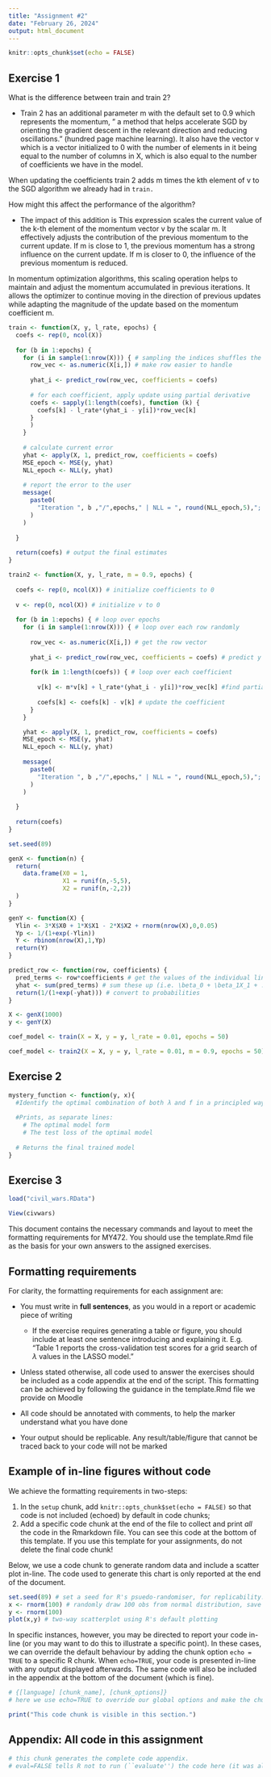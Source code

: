 ```yaml
---
title: "Assignment #2"
date: "February 26, 2024"
output: html_document
---
```


```r
knitr::opts_chunk$set(echo = FALSE)
```

## Exercise 1

What is the difference between train and train 2?

- Train 2 has an additional parameter m with the default set to 0.9 which represents the momentum, " a method that helps accelerate SGD by orienting the gradient descent in the relevant direction and reducing oscillations." (hundred page machine learning). It also have the vector v which is a vector initialized to 0 with the number of elements in it being equal to the number of columns in X, which is also equal to the number of coefficients  we have in the model.

When updating the coefficients train 2 adds m times the kth element of v to the SGD algorithm we already had in `train.`

How might this affect the performance of the algorithm?

- The impact of this addition is  This expression scales the current value of the k-th element of the momentum vector v by the scalar m. It effectively adjusts the contribution of the previous momentum to the current update. If m is close to 1, the previous momentum has a strong influence on the current update. If m is closer to 0, the influence of the previous momentum is reduced.

In momentum optimization algorithms, this scaling operation helps to maintain and adjust the momentum accumulated in previous iterations. It allows the optimizer to continue moving in the direction of previous updates while adapting the magnitude of the update based on the momentum coefficient m.


```r
train <- function(X, y, l_rate, epochs) {
  coefs <- rep(0, ncol(X))
  
  for (b in 1:epochs) {
    for (i in sample(1:nrow(X))) { # sampling the indices shuffles the order
      row_vec <- as.numeric(X[i,]) # make row easier to handle
      
      yhat_i <- predict_row(row_vec, coefficients = coefs)
      
      # for each coefficient, apply update using partial derivative
      coefs <- sapply(1:length(coefs), function (k) {
        coefs[k] - l_rate*(yhat_i - y[i])*row_vec[k]
      }
      )
    }
    
    # calculate current error
    yhat <- apply(X, 1, predict_row, coefficients = coefs)
    MSE_epoch <- MSE(y, yhat)
    NLL_epoch <- NLL(y, yhat)
    
    # report the error to the user
    message(
      paste0(
        "Iteration ", b ,"/",epochs," | NLL = ", round(NLL_epoch,5),"; MSE = ", round(MSE_epoch,5)
      )
    )
    
  }
  
  return(coefs) # output the final estimates
}
```


```r
train2 <- function(X, y, l_rate, m = 0.9, epochs) {
  
  coefs <- rep(0, ncol(X)) # initialize coefficients to 0
  
  v <- rep(0, ncol(X)) # initialize v to 0
  
  for (b in 1:epochs) { # loop over epochs
    for (i in sample(1:nrow(X))) { # loop over each row randomly
      
      row_vec <- as.numeric(X[i,]) # get the row vector
      
      yhat_i <- predict_row(row_vec, coefficients = coefs) # predict y for the row
      
      for(k in 1:length(coefs)) { # loop over each coefficient
        
        v[k] <- m*v[k] + l_rate*(yhat_i - y[i])*row_vec[k] #find partial derivative, multiply by the learning rate, add ...
        
        coefs[k] <- coefs[k] - v[k] # update the coefficient
      }
    }

    yhat <- apply(X, 1, predict_row, coefficients = coefs)
    MSE_epoch <- MSE(y, yhat)
    NLL_epoch <- NLL(y, yhat)
    
    message(
      paste0(
        "Iteration ", b ,"/",epochs," | NLL = ", round(NLL_epoch,5),"; MSE = ", round(MSE_epoch,5)
      )
    )
    
  }
  
  return(coefs)
}
```

```r
set.seed(89)

genX <- function(n) {
  return(
    data.frame(X0 = 1,
               X1 = runif(n,-5,5),
               X2 = runif(n,-2,2))
  )
}

genY <- function(X) {
  Ylin <- 3*X$X0 + 1*X$X1 - 2*X$X2 + rnorm(nrow(X),0,0.05) 
  Yp <- 1/(1+exp(-Ylin))
  Y <- rbinom(nrow(X),1,Yp)
  return(Y)
}

predict_row <- function(row, coefficients) {
  pred_terms <- row*coefficients # get the values of the individual linear terms
  yhat <- sum(pred_terms) # sum these up (i.e. \beta_0 + \beta_1X_1 + ...
  return(1/(1+exp(-yhat))) # convert to probabilities
}

X <- genX(1000)
y <- genY(X)
```


```r
coef_model <- train(X = X, y = y, l_rate = 0.01, epochs = 50)
```

```r
coef_model <- train2(X = X, y = y, l_rate = 0.01, m = 0.9, epochs = 50)
```

## Exercise 2

```r
mystery_function <- function(y, x){
  #Identify the optimal combination of both λ and f in a principled way
  
  #Prints, as separate lines:
    # The optimal model form
    # The test loss of the optimal model
  
  # Returns the final trained model
}
```

## Exercise 3

```r
load("civil_wars.RData")

View(civwars)
```

This document contains the necessary commands and layout to meet the formatting requirements for MY472. You should use the template.Rmd file as the basis for your own answers to the assigned exercises.

## Formatting requirements

For clarity, the formatting requirements for each assignment are:

* You must write in **full sentences**, as you would in a report or academic piece of writing
  
  * If the exercise requires generating a table or figure, you should include at least one sentence introducing and explaining it. E.g. "Table 1 reports the cross-validation test scores for a grid search of $\lambda$ values in the LASSO model."

* Unless stated otherwise, all code used to answer the exercises should be included as a code appendix at the end of the script. This formatting can be achieved by following the guidance in the template.Rmd file we provide on Moodle

* All code should be annotated with comments, to help the marker understand what you have done

* Your output should be replicable. Any result/table/figure that cannot be traced back to your code will not be marked

## Example of in-line figures without code

We achieve the formatting requirements in two-steps: 

  1) In the `setup` chunk, add `knitr::opts_chunk$set(echo = FALSE)` so that code is not included (echoed) by default in code chunks; 
  2) Add a specific code chunk at the end of the file to collect and print *all* the code in the Rmarkdown file. You can see this code at the bottom of this template. If you use this template for your assignments, do not delete the final code chunk!

Below, we use a code chunk to generate random data and include a scatter plot in-line. The code used to generate this chart is only reported at the end of the document. 

```r
set.seed(89) # set a seed for R's psuedo-randomiser, for replicability.
x <- rnorm(100) # randomly draw 100 obs from normal distribution, save as object
y <- rnorm(100) 
plot(x,y) # two-way scatterplot using R's default plotting
```

In specific instances, however, you may be directed to report your code in-line (or you may want to do this to illustrate a specific point). In these cases, we can override the default behaviour by adding the chunk option `echo = TRUE` to a specific R chunk. When `echo=TRUE`, your code is presented in-line with any output displayed afterwards. The same code will also be included in the appendix at the bottom of the document (which is fine).

```r
# {[language] [chunk_name], [chunk_options]}
# here we use echo=TRUE to override our global options and make the chunk appear exactly here. 

print("This code chunk is visible in this section.")
```

## Appendix: All code in this assignment

```r
# this chunk generates the complete code appendix. 
# eval=FALSE tells R not to run (``evaluate'') the code here (it was already run before).
```